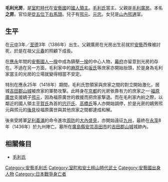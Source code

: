 {{unreferenced|time=2015-02-03T10:12:14+00:00}}
{{japanese|japanese=毛利 光房|kana=もうり みつふさ|romaji=Mōri Mitsufusa}}
'''毛利光房'''{{BD|1386年||1436年|}}，是[[室町時代|室町時代]]在[[安藝國|安藝國]]的[[國人領主|國人領主]]。[[毛利氏|毛利氏]]當主。父親是[[毛利廣房|毛利廣房]]。本名'''之房'''。官位是[[從五位下|從五位下]][[右馬頭|右馬頭]]。兒子有[[毛利煕元|煕元]]、[[毛利元忠|元忠]]。女兒是[[山內煕通|山內煕通]]室。

== 生平 ==
在[[元中|元中]]3年／[[至德_(日本)|至德]]3年（1386年）出生。父親廣房在光房出生前就於[[安藝|安藝]]西條被討死，於是在祖父[[毛利元春|元春]]的照顧下成長。

在[[應永|應永]]年間的[[安藝國人一揆|安藝國人一揆]]中成為鎮壓[[一揆|一揆]]的中心人物，[[幕府|幕府]]亦留意到光房的存在。不過在另一方面，毛利家中的[[麻原氏|麻原氏]]和[[坂氏|坂氏]]等庶家亦開始抬頭，於是身為毛利家當主的光房的立場就變得相當不安定。

特別在應永25年（1418年）期間，毛利氏惣領家與庶家之間的對立開始激化，居城[[吉田郡山城|吉田郡山城]]被庶家的軍勢攻撃。此時身在[[京都|京都]]的光房依靠有力的庶家之一‧[[福原廣世|福原廣世]]支援嫡子[[毛利煕元|煕元]]，因為福原廣世的救援而把庶家撃退。而在毛利家內紛之際，以鄰近的國人領主[[平賀氏|平賀氏]]為首的[[宍戸氏|宍戸氏]]、[[高橋氏|高橋氏]]等人亦開始調停，於是光房的嫡男煕元與煕元的[[後見|後見]]役福原廣世與其他庶家之間都達成和解。

後來受將軍[[足利義滿|足利義滿]]的命令進攻[[周防|周防]]的[[大內盛見|大內盛見]]，亦開始遠征[[九州_(日本)|九州]]，最終在[[永享|永享]]8年（1436年）於九州陣亡。墓所在[[廣島縣|廣島縣]][[安芸|安芸]][[高田市|高田市]]的[[吉田郡山城|吉田郡山城]]城跡內。

== 相關條目 ==
*[[毛利氏|毛利氏]]

{{安藝毛利氏當主||1386－1436}}

[[Category:安藝毛利氏|Category:安藝毛利氏]]
[[Category:室町和安土桃山時代武士|Category:室町和安土桃山時代武士]]
[[Category:安藝國出身人物|Category:安藝國出身人物]]
[[Category:日本戰爭身亡者|Category:日本戰爭身亡者]]